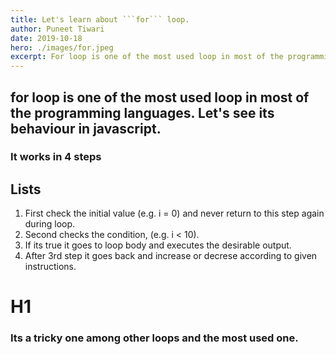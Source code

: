 ```yaml
---
title: Let's learn about ```for``` loop.
author: Puneet Tiwari
date: 2019-10-18
hero: ./images/for.jpeg
excerpt: For loop is one of the most used loop in most of the programming languages. Let's see its behaviour in javascript.
---
```

## for loop is one of the most used loop in most of the programming languages. Let's see its behaviour in javascript.


### It works in 4 steps

## Lists

1. First check the initial value (e.g. i = 0) and never return to this step again during loop.
2. Second checks the condition, (e.g. i < 10).
3. If its true it goes to loop body and executes the desirable output.
4. After 3rd step it goes back and increase or decrese according to given instructions.
# H1

### Its a tricky one among other loops and the most used one.